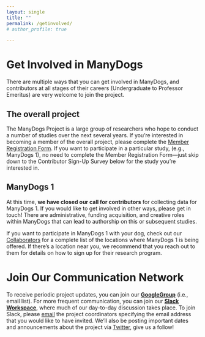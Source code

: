 ```yaml
---
layout: single
title: ""
permalink: /getinvolved/
# author_profile: true

---
```


# Get Involved in ManyDogs

There are multiple ways that you can get involved in ManyDogs, and contributors at all stages of their careers (Undergraduate to Professor Emeritus) are very welcome to join the project.  

## The overall project

The ManyDogs Project is a large group of researchers who hope to conduct a number of studies over the next several years. If you're interested in becoming a member of the overall project, please complete the [Member Registration Form](https://forms.gle/nERgQYgAWTDgAza67). If you want to participate in a particular study, (e.g., ManyDogs 1), no need to complete the Member Registration Form---just skip down to the Contributor Sign-Up Survey below for the study you're interested in.

## ManyDogs 1

At this time, **we have closed our call for contributors** for collecting data for ManyDogs 1. <!--If your research site would like to register for data collection, please read the [Manual](https://docs.google.com/document/d/1iuYElQSssoOMVC3nu7BLrFZovoM0TIEqmGM1bUaYbpo/edit?usp=sharing) and prereview the [questions](https://drive.google.com/file/d/1xgxU9X5KeUAAPcUl5dB8LfgPjO55p3Ea/view?usp=sharing) you will need to answer before registering through our [Contributor Sign-Up Survey](https://bit.ly/md1contributor) - this will ensure you have all the required information available to sign up your research site. -->
If you would like to get involved in other ways<!--but do not have a site for behavioural data collection-->, please get in touch! There are administrative, funding acquisition, and creative roles within ManyDogs that can lead to authorship on this or subsequent studies. 

If you want to participate in ManyDogs 1 with your dog, check out our [Collaborators](/collaborators.html) for a complete list of the locations where ManyDogs 1 is being offered. If there's a location near you, we recommend that you reach out to them for details on how to sign up for their research program.

# Join Our Communication Network

To receive periodic project updates, you can join our [**GoogleGroup**](https://groups.google.com/u/2/g/manydogs) (i.e., email list). For more frequent communication, you can join our [**Slack Workspace**](https://manydogsproject.slack.com), where much of our day-to-day discussion takes place. To join Slack, please [email](mailto:manydogsproject@gmail.com) the project coordinators specifying the email address that you would like to have invited. We'll also be posting important dates and announcements about the project via [Twitter](https://www.twitter.com/manydogsproject), give us a follow! 
